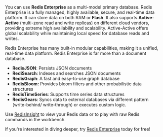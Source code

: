 You can use **Redis Enterprise** as a multi-model primary database. Redis Enterprise is a fully managed, highly available, secure, and real-time data platform. It can store data on both RAM or **Flash**. It also supports **Active-Active** (multi-zone read and write replicas) on different cloud vendors, providing extreme high availability and scalability. Active-Active offers global scalability while maintaining local speed for database reads and writes.

Redis Enterprise has many built-in modular capabilities, making it a unified, real-time data platform. Redis Enterprise is far more than a document database.

- **RedisJSON**: Persists JSON documents
- **RediSearch**: Indexes and searches JSON documents
- **RedisGraph**: A fast and easy-to-use graph database
- **RedisBloom:** Provides bloom filters and other probabilistic data structures
- **RedisTimeSeries**: Supports time series data structures
- **RedisGears**: Syncs data to external databases via different pattern (write-behind/ write-through) or executes custom logic.

Use [RedisInsight](https://redis.com/redis-enterprise/redis-insight/) to view your Redis data or to play with raw Redis commands in the workbench.

If you're interested in diving deeper, try [Redis Enterprise](https://redis.com/try-free) today for free!
